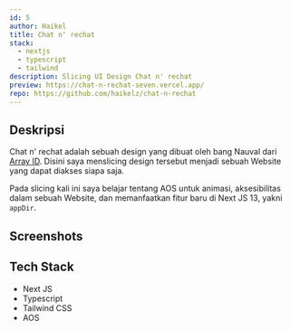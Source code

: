 ```yaml
---
id: 5
author: Haikel
title: Chat n' rechat
stack:
  - nextjs
  - typescript
  - tailwind
description: Slicing UI Design Chat n' rechat
preview: https://chat-n-rechat-seven.vercel.app/
repo: https://github.com/haikelz/chat-n-rechat
---
```


<LightboxImage
  src="https://ik.imagekit.io/haikelz/works/chat-n-rechat/chat-n-rechat.png?updatedAt=1691495096181"
  alt="Chat n' rechat"
  fetchPriority="high"
/>

## Deskripsi

Chat n' rechat adalah sebuah design yang dibuat oleh bang Nauval dari [Array ID](https://www.youtube.com/@arrayid). Disini saya menslicing design tersebut menjadi sebuah Website yang dapat diakses siapa saja.

Pada slicing kali ini saya belajar tentang AOS untuk animasi, aksesibilitas dalam sebuah Website, dan memanfaatkan fitur baru di Next JS 13, yakni `appDir`.

## Screenshots

<LightboxImage
  src="https://ik.imagekit.io/haikelz/works/chat-n-rechat/chat-n-rechat.png?updatedAt=1691495096181"
  alt="Screenshot 1"
/>

<LightboxImage
  src="https://ik.imagekit.io/haikelz/works/chat-n-rechat/Screenshot-2.png?updatedAt=1691490651241"
  alt="Screenshot 2"
/>

## Tech Stack

- Next JS
- Typescript
- Tailwind CSS
- AOS
